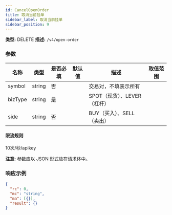 ```yaml
---
id: CancelOpenOrder
title: 取消当前挂单
sidebar_label: 取消当前挂单
sidebar_position: 9
---
```


**类型:** DELETE **描述:** `/v4/open-order`

### 参数

| 名称 | 类型 | 是否必填 | 默认值 | 描述 | 取值范围 |
| --- | --- | --- | --- | --- | --- |
| symbol | string | 否 |  | 交易对，不填表示所有 |  |
| bizType | string | 是 |  | SPOT（现货）、LEVER（杠杆） |  |
| side | string | 否 |  | BUY（买入）、SELL（卖出） |  |

#### **限流规则**

10次/秒/apikey

**注意:** 参数应以 JSON 形式放在请求体中。

### 响应示例

```json title="响应"
{
  "rc": 0,
  "mc": "string",
  "ma": [{}],
  "result": {}
}
```